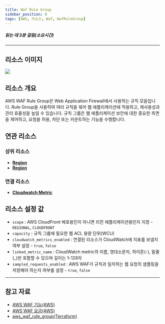 ```yaml
---
title: Waf Rule Group
sidebar_position: 0
tags: [AWS, 리소스, Waf, WafRuleGroup]
---
```





##### 읽는 데 3분 걸림(소요시간)

---

## 리소스 이미지

<img src={icon} />

## 리소스 개요

AWS WAF Rule Group은 Web Application Firewall에서 사용하는 규칙 모음입니다. Rule Group을 사용하여 여러 규칙을 묶어 웹 애플리케이션에 적용하고, 재사용성과 관리 효율성을 높일 수 있습니다. 규칙 그룹은 웹 애플리케이션 보안에 대한 중요한 측면을 제어하고, 요청을 허용, 차단 또는 카운트하는 기능을 수행합니다.

## 연관 리소스

### 상위 리소스

-   [**Region**](https://docs.cstudio.app/docs/resource/aws/Base/)
-   [**Region**](https://docs.cstudio.app/docs/resource/aws/Base/Region)

### 연결 리소스

-   [**Cloudwatch Metric**](https://docs.cstudio.app/docs/resource/aws/Cloudwatch/Metric)

## 리소스 설정 값

-   `scope` : AWS CloudFront 배포용인지 아니면 리전 애플리케이션용인지 지정 - `REGIONAL`, `CLOUDFRONT`
-   `capacity` : 규칙 그룹에 필요한 웹 ACL 용량 단위(WCU)
-   `cloudwatch_metrics_enabled` : 연결된 리소스가 CloudWatch에 지표를 보낼지 여부 설정 - `true`, `false`
-   `linked_metric_name` : CloudWatch metric의 이름, 영대소문자, 하이픈(-), 밑줄(\_)만 포함할 수 있으며 길이는 1-128자
-   `sampled_requests_enabled` : AWS WAF가 규칙과 일치하는 웹 요청의 샘플링을 저장해야 하는지 여부를 설정 - `true`, `false`

---

## 참고 자료

-   [AWS WAF 기능(AWS)](https://aws.amazon.com/ko/waf/features/)
-   [AWS WAF 요금(AWS)](https://aws.amazon.com/ko/waf/pricing/?nc2=type_a)
-   [aws_waf_rule_group(Terraform)](https://registry.terraform.io/providers/hashicorp/aws/latest/docs/resources/waf_rule_group)
